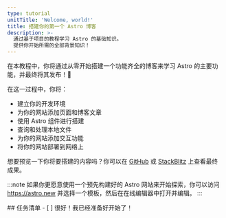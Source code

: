 ```yaml
---
type: tutorial
unitTitle: 'Welcome, world!'
title: 搭建你的第一个 Astro 博客
description: >-
  通过基于项目的教程学习 Astro 的基础知识。
  提供你开始所需的全部背景知识！
---
```



<Lede> 在本教程中，你将通过从零开始搭建一个功能齐全的博客来学习 Astro 的主要功能，并最终将其发布！🚀 </Lede>

在这一过程中，你将：
- 建立你的开发环境 
- 为你的网站添加页面和博客文章
- 使用 Astro 组件进行搭建
- 查询和处理本地文件
- 为你的网站添加交互功能
- 将你的网站部署到网络上

想要预览一下你将要搭建的内容吗？你可以在 [GitHub](https://github.com/withastro/blog-tutorial-demo) 或 [StackBlitz](https://stackblitz.com/github/withastro/blog-tutorial-demo/tree/complete?file=src%2Fpages%2Findex.astro) 上查看最终成果。

:::note
如果你更愿意使用一个预先构建好的 Astro 网站来开始探索，你可以访问 https://astro.new 并选择一个模板，然后在在线编辑器中打开并编辑。
::: 


<Box icon="check-list">
## 任务清单

<Checklist>
- [ ] 很好！我已经准备好开始了！
</Checklist>
</Box>
